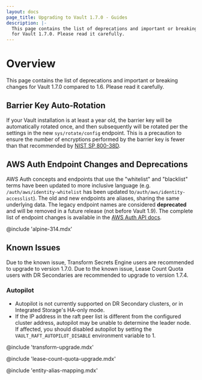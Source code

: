 ```yaml
---
layout: docs
page_title: Upgrading to Vault 1.7.0 - Guides
description: |-
  This page contains the list of deprecations and important or breaking changes
  for Vault 1.7.0. Please read it carefully.
---
```


# Overview

This page contains the list of deprecations and important or breaking changes
for Vault 1.7.0 compared to 1.6. Please read it carefully.

## Barrier Key Auto-Rotation

If your Vault installation is at least a year old, the barrier key will be
automatically rotated once, and then subsequently will be rotated per the
settings in the new `sys/rotate/config` endpoint. This is a precaution to
ensure the number of encryptions performed by the barrier key is fewer than that
recommended by
[NIST SP 800-38D](https://csrc.nist.gov/publications/detail/sp/800-38d/final).

## AWS Auth Endpoint Changes and Deprecations

AWS Auth concepts and endpoints that use the "whitelist" and "blacklist" terms
have been updated to more inclusive language (e.g. `/auth/aws/identity-whitelist` has been
updated to`/auth/aws/identity-accesslist`). The old and new endpoints are aliases,
sharing the same underlying data. The legacy endpoint names are considered **deprecated**
and will be removed in a future release (not before Vault 1.9). The complete list of
endpoint changes is available in the [AWS Auth API docs](/api-docs/auth/aws#deprecations-effective-in-vault-1-7).

@include 'alpine-314.mdx'

## Known Issues

Due to the known issue, Transform Secrets Engine users are recommended to upgrade to version 1.7.0.
Due to the known issue, Lease Count Quota users with DR Secondaries are recommended to upgrade to version 1.7.4.

### Autopilot

- Autopilot is not currently supported on DR Secondary clusters, or in
  Integrated Storage's HA-only mode.
- If the IP address in the raft peer list is different from the configured
  cluster address, autopilot may be unable to determine the leader node. If
  affected, you should disabled autopilot by setting the
  `VAULT_RAFT_AUTOPILOT_DISABLE` environment variable to 1.

@include 'transform-upgrade.mdx'

@include 'lease-count-quota-upgrade.mdx'

@include 'entity-alias-mapping.mdx'
